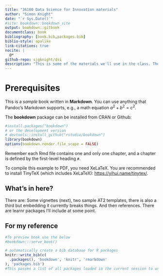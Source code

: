 ```yaml
--- 
title: "36100 Data Science for Innovation materials"
author: "Simon Knight"
date: "`r Sys.Date()`"
#site: bookdown::bookdown_site
output: bookdown::gitbook
documentclass: book
bibliography: [book.bib,packages.bib]
biblio-style: apalike
link-citations: true
nocite: | 
  @*
github-repo: sjgknight/dsi
description: "This is some of the materials we'll use in the class. These materials were published with the package bookdown::gitbook."
---
```


# Prerequisites

This is a _sample_ book written in **Markdown**. You can use anything that Pandoc's Markdown supports, e.g., a math equation $a^2 + b^2 = c^2$.

The **bookdown** package can be installed from CRAN or Github:

```r
#install.packages("bookdown")
# or the development version
# devtools::install_github("rstudio/bookdown")
library(bookdown)
options(bookdown.render.file_scope = FALSE)
```

Remember each Rmd file contains one and only one chapter, and a chapter is defined by the first-level heading `#`.

To compile this example to PDF, you need XeLaTeX. You are recommended to install TinyTeX (which includes XeLaTeX): <https://yihui.name/tinytex/>.

## What's in here?
There are: Some vignettes (next), two sample AT2 templates, there is also a third but embedding it currently breaks things. And then references.
There are learnr packages I'll include at some point. 


## For my reference
```r
#To preview book use the below
#bookdown:::serve_book()
```

```r
# automatically create a bib database for R packages
knitr::write_bib(c(
  .packages(), 'bookdown', 'knitr', 'rmarkdown'
), 'packages.bib')
#This passes a list of all packages loaded in the current session to write_bib, which writes the citations to "packages.bib" Notice we've separated "book.bib" from "packages.bib", so this works for packages, and you can create your book.bib manually
```